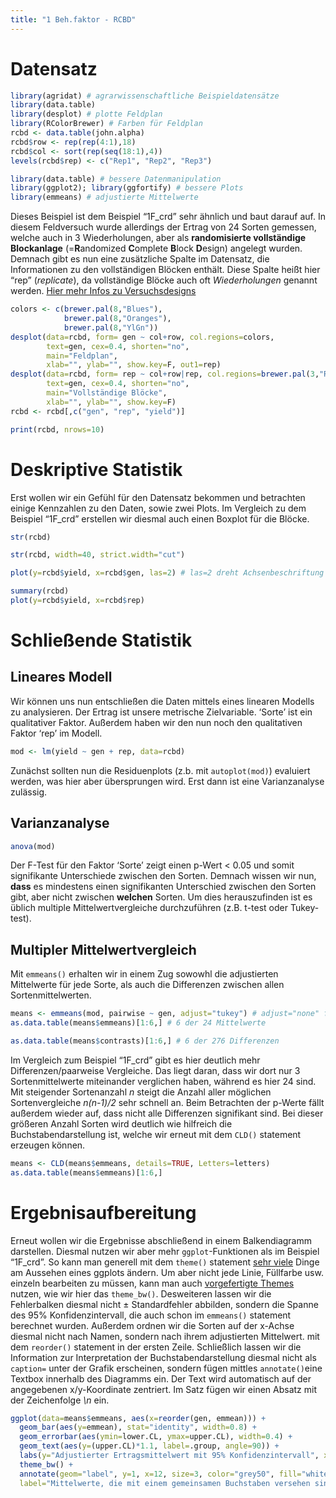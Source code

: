 ```yaml
---
title: "1 Beh.faktor - RCBD"
---
```


# Datensatz

```r
library(agridat) # agrarwissenschaftliche Beispieldatensätze
library(data.table)
library(desplot) # plotte Feldplan
library(RColorBrewer) # Farben für Feldplan
rcbd <- data.table(john.alpha)
rcbd$row <- rep(rep(4:1),18)
rcbd$col <- sort(rep(seq(18:1),4))
levels(rcbd$rep) <- c("Rep1", "Rep2", "Rep3")
```

```r
library(data.table) # bessere Datenmanipulation
library(ggplot2); library(ggfortify) # bessere Plots
library(emmeans) # adjustierte Mittelwerte
```

Dieses Beispiel ist dem Beispiel "1F_crd" sehr ähnlich und baut darauf auf. In diesem Feldversuch wurde allerdings der Ertrag von 24 Sorten gemessen, welche auch in 3 Wiederholungen, aber als **randomisierte vollständige Blockanlage** (=**R**andomized **C**omplete **B**lock **D**esign) angelegt wurden. Demnach gibt es nun eine zusätzliche Spalte im Datensatz, die Informationen zu den vollständigen Blöcken enthält. Diese Spalte heißt hier "rep" (*replicate*), da vollständige Blöcke auch oft *Wiederholungen* genannt werden. [Hier mehr Infos zu Versuchsdesigns](appendix_designs.html)

<div class = "row"> <div class = "col-md-6">
```r
colors <- c(brewer.pal(8,"Blues"), 
            brewer.pal(8,"Oranges"), 
            brewer.pal(8,"YlGn"))
desplot(data=rcbd, form= gen ~ col+row, col.regions=colors,
        text=gen, cex=0.4, shorten="no",
        main="Feldplan", 
        xlab="", ylab="", show.key=F, out1=rep)
desplot(data=rcbd, form= rep ~ col+row|rep, col.regions=brewer.pal(3,"Reds"),
        text=gen, cex=0.4, shorten="no",
        main="Vollständige Blöcke", 
        xlab="", ylab="", show.key=F)
rcbd <- rcbd[,c("gen", "rep", "yield")]
```
</div> <div class = "col-md-6">
```r
print(rcbd, nrows=10)
```
</div> </div>

# Deskriptive Statistik
Erst wollen wir ein Gefühl für den Datensatz bekommen und betrachten einige Kennzahlen zu den Daten, sowie zwei Plots. Im Vergleich zu dem Beispiel "1F_crd" erstellen wir diesmal auch einen Boxplot für die Blöcke.

<div class = "row"> <div class = "col-md-6">
```r
str(rcbd)
```
```r
str(rcbd, width=40, strict.width="cut")
```
```r
plot(y=rcbd$yield, x=rcbd$gen, las=2) # las=2 dreht Achsenbeschriftung
```

</div> <div class = "col-md-6">
```r
summary(rcbd)
plot(y=rcbd$yield, x=rcbd$rep)
```
</div> </div>

# Schließende Statistik
## Lineares Modell
Wir können uns nun entschließen die Daten mittels eines linearen Modells zu analysieren. Der Ertrag ist unsere metrische Zielvariable. 'Sorte' ist ein qualitativer Faktor. Außerdem haben wir den nun noch den qualitativen Faktor 'rep' im Modell.

```r
mod <- lm(yield ~ gen + rep, data=rcbd)
```

Zunächst sollten nun die Residuenplots (z.b. mit `autoplot(mod)`) evaluiert werden, was hier aber übersprungen wird. Erst dann ist eine Varianzanalyse zulässig.

## Varianzanalyse
```r
anova(mod)
```
Der F-Test für den Faktor 'Sorte' zeigt einen p-Wert < 0.05 und somit signifikante Unterschiede zwischen den Sorten. Demnach wissen wir nun, **dass** es mindestens einen signifikanten Unterschied zwischen den Sorten gibt, aber nicht zwischen **welchen** Sorten. Um dies herauszufinden ist es üblich multiple Mittelwertvergleiche durchzuführen (z.B. t-test oder Tukey-test). 

## Multipler Mittelwertvergleich
Mit `emmeans()` erhalten wir in einem Zug sowowhl die adjustierten Mittelwerte für jede Sorte, als auch die Differenzen zwischen allen Sortenmittelwerten.

```r
means <- emmeans(mod, pairwise ~ gen, adjust="tukey") # adjust="none" für t-test
as.data.table(means$emmeans)[1:6,] # 6 der 24 Mittelwerte 
```
```r
as.data.table(means$contrasts)[1:6,] # 6 der 276 Differenzen
```
Im Vergleich zum Beispiel "1F_crd" gibt es hier deutlich mehr Differenzen/paarweise Vergleiche. Das liegt daran, dass wir dort nur 3 Sortenmittelwerte miteinander verglichen haben, während es hier 24 sind. Mit steigender Sortenanzahl *n* steigt die Anzahl aller möglichen Sortenvergleiche *n(n-1)/2* sehr schnell an. Beim Betrachten der p-Werte fällt außerdem wieder auf, dass nicht alle Differenzen signifikant sind. Bei dieser größeren Anzahl Sorten wird deutlich wie hilfreich die Buchstabendarstellung ist, welche wir erneut mit dem `CLD()` statement erzeugen können.

```r
means <- CLD(means$emmeans, details=TRUE, Letters=letters)
as.data.table(means$emmeans)[1:6,]
```

# Ergebnisaufbereitung

Erneut wollen wir die Ergebnisse abschließend in einem Balkendiagramm darstellen. Diesmal nutzen wir aber mehr `ggplot`-Funktionen als im Beispiel "1F_crd". So kann man generell mit dem `theme()` statement [sehr viele](https://ggplot2.tidyverse.org/reference/theme.html) Dinge am Aussehen eines ggplots ändern. Um aber nicht jede Linie, Füllfarbe usw. einzeln bearbeiten zu müssen, kann man auch [vorgefertigte Themes](https://ggplot2.tidyverse.org/reference/ggtheme.html) nutzen, wie wir hier das `theme_bw()`. Desweiteren lassen wir die Fehlerbalken diesmal nicht ± Standardfehler abbilden, sondern die Spanne des 95% Konfidenzintervall, die auch schon im `emmeans()` statement berechnet wurden.
Außerdem ordnen wir die Sorten auf der x-Achse diesmal nicht nach Namen, sondern nach ihrem adjustierten Mittelwert. mit dem `reorder()` statement in der ersten Zeile. Schließlich lassen wir die Information zur Interpretation der Buchstabendarstellung diesmal nicht als `caption=` unter der Grafik erscheinen, sondern fügen mittles `annotate()`eine Textbox innerhalb des Diagramms ein. Der Text wird automatisch auf der angegebenen x/y-Koordinate zentriert. Im Satz fügen wir einen Absatz mit der Zeichenfolge *\\n* ein.

```r
ggplot(data=means$emmeans, aes(x=reorder(gen, emmean))) +
  geom_bar(aes(y=emmean), stat="identity", width=0.8) +
  geom_errorbar(aes(ymin=lower.CL, ymax=upper.CL), width=0.4) +
  geom_text(aes(y=(upper.CL)*1.1, label=.group, angle=90)) +
  labs(y="Adjustierter Ertragsmittelwert mit 95% Konfidenzintervall", x="Sorte") +
  theme_bw() +
  annotate(geom="label", y=1, x=12, size=3, color="grey50", fill="white",
  label="Mittelwerte, die mit einem gemeinsamen Buchstaben versehen sind,\n sind laut Tukey-test nicht signifikant voneinander verschieden.")
  
```

